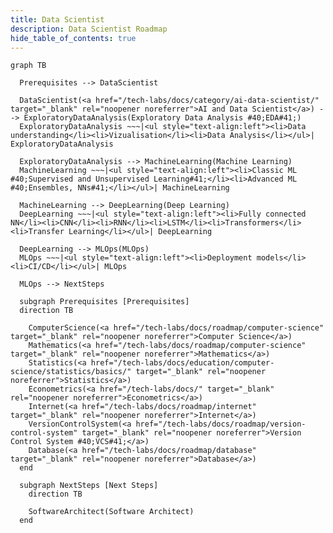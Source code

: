 ```yaml
---
title: Data Scientist
description: Data Scientist Roadmap
hide_table_of_contents: true
---
```


```mermaid
graph TB

  Prerequisites --> DataScientist

  DataScientist(<a href="/tech-labs/docs/category/ai-data-scientist/" target="_blank" rel="noopener noreferrer">AI and Data Scientist</a>) --> ExploratoryDataAnalysis(Exploratory Data Analysis #40;EDA#41;)
  ExploratoryDataAnalysis ~~~|<ul style="text-align:left"><li>Data understanding</li><li>Vizualisation</li><li>Data Analysis</li></ul>| ExploratoryDataAnalysis

  ExploratoryDataAnalysis --> MachineLearning(Machine Learning)
  MachineLearning ~~~|<ul style="text-align:left"><li>Classic ML #40;Supervised and Unsupervised Learning#41;</li><li>Advanced ML #40;Ensembles, NNs#41;</li></ul>| MachineLearning

  MachineLearning --> DeepLearning(Deep Learning)
  DeepLearning ~~~|<ul style="text-align:left"><li>Fully connected NN</li><li>CNN</li><li>RNN</li><li>LSTM</li><li>Transformers</li><li>Transfer Learning</li></ul>| DeepLearning

  DeepLearning --> MLOps(MLOps)
  MLOps ~~~|<ul style="text-align:left"><li>Deployment models</li><li>CI/CD</li></ul>| MLOps

  MLOps --> NextSteps

  subgraph Prerequisites [Prerequisites]
  direction TB

    ComputerScience(<a href="/tech-labs/docs/roadmap/computer-science" target="_blank" rel="noopener noreferrer">Computer Science</a>)
    Mathematics(<a href="/tech-labs/docs/roadmap/computer-science" target="_blank" rel="noopener noreferrer">Mathematics</a>)
    Statistics(<a href="/tech-labs/docs/education/computer-science/statistics/basics/" target="_blank" rel="noopener noreferrer">Statistics</a>)
    Econometrics(<a href="/tech-labs/docs/" target="_blank" rel="noopener noreferrer">Econometrics</a>)
    Internet(<a href="/tech-labs/docs/roadmap/internet" target="_blank" rel="noopener noreferrer">Internet</a>)
    VersionControlSystem(<a href="/tech-labs/docs/roadmap/version-control-system" target="_blank" rel="noopener noreferrer">Version Control System #40;VCS#41;</a>)
    Database(<a href="/tech-labs/docs/roadmap/database" target="_blank" rel="noopener noreferrer">Database</a>)
  end

  subgraph NextSteps [Next Steps]
    direction TB

    SoftwareArchitect(Software Architect)
  end
```
